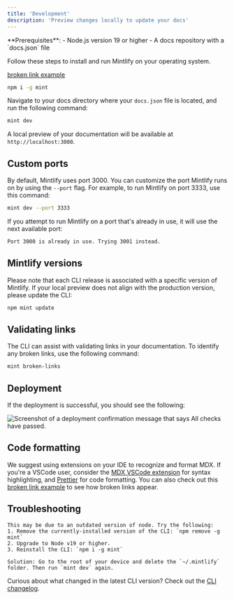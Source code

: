 ```yaml
---
title: 'Development'
description: 'Preview changes locally to update your docs'
---
```


<Info>
  **Prerequisites**:
  - Node.js version 19 or higher
  - A docs repository with a `docs.json` file
</Info>

Follow these steps to install and run Mintlify on your operating system.

<Steps>
<Step title="Install the Mintlify CLI">

[broken link example](/ai-tools/different-page)
```bash
npm i -g mint
```
</Step>

<Step title="Preview locally">

Navigate to your docs directory where your `docs.json` file is located, and run the following command:

```bash
mint dev
```

A local preview of your documentation will be available at `http://localhost:3000`.

</Step>
</Steps>

## Custom ports

By default, Mintlify uses port 3000. You can customize the port Mintlify runs on by using the `--port` flag. For example, to run Mintlify on port 3333, use this command:

```bash
mint dev --port 3333
```

If you attempt to run Mintlify on a port that's already in use, it will use the next available port:

```md
Port 3000 is already in use. Trying 3001 instead.
```

## Mintlify versions

Please note that each CLI release is associated with a specific version of Mintlify. If your local preview does not align with the production version, please update the CLI:

```bash
npm mint update
```

## Validating links

The CLI can assist with validating links in your documentation. To identify any broken links, use the following command:

```bash
mint broken-links
```

## Deployment

If the deployment is successful, you should see the following:

<Frame>
  <img src="/images/checks-passed.png" alt="Screenshot of a deployment confirmation message that says All checks have passed." style={{ borderRadius: '0.5rem' }} />
</Frame>

## Code formatting

We suggest using extensions on your IDE to recognize and format MDX. If you're a VSCode user, consider the [MDX VSCode extension](https://marketplace.visualstudio.com/items?itemName=unifiedjs.vscode-mdx) for syntax highlighting, and [Prettier](https://marketplace.visualstudio.com/items?itemName=esbenp.prettier-vscode) for code formatting. You can also check out this [broken link example](https://this-link-does-not-exist.com/nonexistent-page) to see how broken links appear.

## Troubleshooting

<AccordionGroup>
  <Accordion title='Error: Could not load the "sharp" module using the darwin-arm64 runtime'>

    This may be due to an outdated version of node. Try the following:
    1. Remove the currently-installed version of the CLI: `npm remove -g mint`
    2. Upgrade to Node v19 or higher.
    3. Reinstall the CLI: `npm i -g mint`
  </Accordion>

  <Accordion title="Issue: Encountering an unknown error">
  
    Solution: Go to the root of your device and delete the `~/.mintlify` folder. Then run `mint dev` again.
  </Accordion>
</AccordionGroup>

Curious about what changed in the latest CLI version? Check out the [CLI changelog](https://www.npmjs.com/package/mintlify?activeTab=versions).
